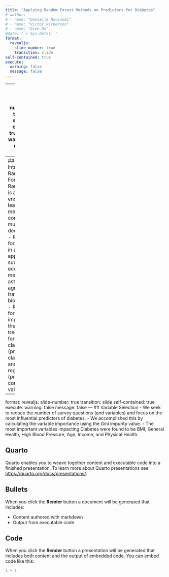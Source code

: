 ```yaml
---
title: "Applying Random Forest Methods on Predictors for Diabetes"
# author: 
# - name: "Danielle Novinski"
# - name: "Victor Richerson"
# - name: "Dinh Do"
#date: '`r Sys.Date()`'
format: 
  revealjs:
    slide-number: true
    transition: slide
self-contained: true
execute: 
  warning: false
  message: false
---
```

---
format: 
  revealjs:
    slide-number: true
    transition: slide
self-contained: true
execute: 
  warning: false
  message: false
---
## Introduction to Random Forest
- Random forest is an ensemble learning method composed of multiple decision trees.
- Random forest is used in a variety of applications such as ecology, medicine, astronomy, agriculture, traffic, and bioinformatics.
- Random forest improves on the decision tree method for classification (predicting a class label) and regression (predicting a continuous value).

---
format: 
  revealjs:
    slide-number: true
    transition: slide
self-contained: true
execute: 
  warning: false
  message: false
---
## Variable Selection
- We seek to reduce the number of survey questions (and variables) and focus on the most influential predictors of diabetes.
- We accomplished this by calculating the variable importance using the Gini impurity value.
- The most important variables impacting Diabetes were found to be BMI,
General Health, High Blood Pressure, Age, Income, and Physical Health.

## Quarto

Quarto enables you to weave together content and executable code into a finished presentation. To learn more about Quarto presentations see <https://quarto.org/docs/presentations/>.

## Bullets

When you click the **Render** button a document will be generated that includes:

-   Content authored with markdown
-   Output from executable code

## Code

When you click the **Render** button a presentation will be generated that includes both content and the output of embedded code. You can embed code like this:

```r
1 + 1
```


